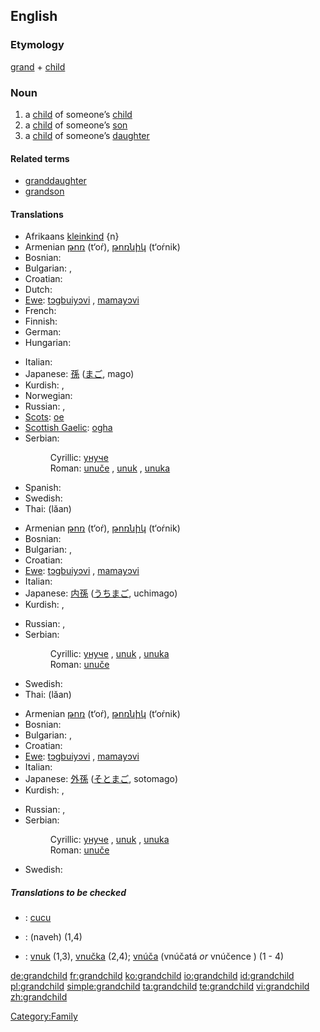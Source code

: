 ==English==

===Etymology===
[[grand]] + [[child]]

===Noun===
{{wikipedia}}
{{en-noun|grandchildren}}

# a [[child]] of someone’s [[child]]
# a [[child]] of someone’s [[son]]
# a [[child]] of someone’s [[daughter]]

====Related terms====
*[[granddaughter]]
*[[grandson]]

====Translations====
{{trans-top|child of someone’s child}}
*Afrikaans [[kleinkind]] {n}
*Armenian [[թոռ]] (t‘oŕ), [[թոռնիկ]] (t‘oŕnik)
* Bosnian: {{t-|bs|unuče|n}}
* Bulgarian: {{t-|bg|внук|m|sc=Cyrl}}, {{t-|bg|внучка|f|sc=Cyrl}}
* Croatian: {{t-|hr|unuče|n}}
* Dutch: {{t+|nl|kleinkind|n}}
*[[Ewe]]: [[tɔgbuiyɔvi]] {{n}}, [[mamayɔvi]] {{n}}
* French: {{t-|fr|petit-enfant|m}}
* Finnish: {{t-|fi|lapsenlapsi}}
* German: {{t+|de|Enkelkind|n}}
* Hungarian: {{t+|hu|unoka}}
{{trans-mid}}
* Italian: {{t-|it|nipote|m|f}}
*Japanese: [[孫]] ([[まご]], mago)
*Kurdish: {{t|ku|nevî}}, {{t+|ku|torin}}
* Norwegian: {{t-|no|barnebarn}}
* Russian: {{t+|ru|внук|m|tr=vnuk|sc=Cyrl}}, {{t+|ru|внучка|f|tr=vnúčka|sc=Cyrl}}
*[[Scots]]: [[oe#Scots|oe]]
*[[Scottish Gaelic]]: [[ogha]] {{m}}
*Serbian:
*:Cyrillic: [[унуче#Serbian|унуче]] {{n}}
*:Roman: [[unuče#Serbian|unuče]] {{n}}, [[unuk]] {{m}}, [[unuka]] {{f}}
* Spanish: {{t-|es|nieto}}
* Swedish: {{t+|sv|barnbarn|n}}
*Thai: {{THchar|[[หลาน]]}} (lăan)
{{trans-bottom}}

{{trans-top|child of someone’s son}}
*Armenian [[թոռ]] (t‘oŕ), [[թոռնիկ]] (t‘oŕnik)
* Bosnian: {{t-|bs|unuče|n}}
* Bulgarian: {{t-|bg|внук|m|sc=Cyrl}}, {{t-|bg|внучка|f|sc=Cyrl}}
* Croatian: {{t-|hr|unuče|n}}
*[[Ewe]]: [[tɔgbuiyɔvi]] {{n}}, [[mamayɔvi]] {{n}}
* Italian: {{t-|it|nipote|m|f}}
*Japanese: [[内孫]] ([[うちまご]], uchimago)
*Kurdish: {{t|ku|nevî}}, {{t+|ku|torin}}
{{trans-mid}}
* Russian: {{t+|ru|внук|m|tr=vnuk|sc=Cyrl}}, {{t+|ru|внучка|f|tr=vnúčka|sc=Cyrl}}
*Serbian:
*:Cyrillic: [[унуче#Serbian|унуче]] {{n}}, [[unuk]] {{m}}, [[unuka]] {{f}}
*:Roman: [[unuče#Serbian|unuče]] {{n}}
* Swedish: {{t-|sv|sonbarn|n}}
*Thai: {{THchar|[[หลาน]]}} (lăan)
{{trans-bottom}}

{{trans-top|child of someone’s daughter}}
*Armenian [[թոռ]] (t‘oŕ), [[թոռնիկ]] (t‘oŕnik)
* Bosnian: {{t-|bs|unuče|n}}
* Bulgarian: {{t-|bg|внук|m|sc=Cyrl}}, {{t-|bg|внучка|f|sc=Cyrl}}
* Croatian: {{t-|hr|unuče|n}}
*[[Ewe]]: [[tɔgbuiyɔvi]] {{n}}, [[mamayɔvi]] {{n}}
* Italian: {{t-|it|nipote|m|f}}
*Japanese: [[外孫]] ([[そとまご]], sotomago)
*Kurdish: {{t|ku|nevî}}, {{t+|ku|torin}}
{{trans-mid}}
* Russian: {{t+|ru|внук|m|tr=vnuk|sc=Cyrl}}, {{t+|ru|внучка|f|tr=vnúčka|sc=Cyrl}}
*Serbian:
*:Cyrillic: [[унуче#Serbian|унуче]] {{n}}, [[unuk]] {{m}}, [[unuka]] {{f}}
*:Roman: [[unuče#Serbian|unuče]] {{n}}
* Swedish: {{t-|sv|dotterbarn|n}}
{{trans-bottom}}

=====Translations to be checked=====
<!--Remove this section once all of the translations below have been moved into the tables above.-->
{{checktrans}}
*{{ttbc|Indonesian}}: [[cucu]]
*{{ttbc|Persian}}: {{FAchar|[[نوه]]}} (naveh) (1,4)
*{{ttbc|Slovak}}: [[vnuk]] {{m}} (1,3), [[vnučka]] {{f}} (2,4); [[vnúča]] {{n}} (vnúčatá ''or'' vnúčence {{p}}) (1 - 4)

[[Category:Family]]

[[de:grandchild]]
[[fr:grandchild]]
[[ko:grandchild]]
[[io:grandchild]]
[[id:grandchild]]
[[pl:grandchild]]
[[simple:grandchild]]
[[ta:grandchild]]
[[te:grandchild]]
[[vi:grandchild]]
[[zh:grandchild]]